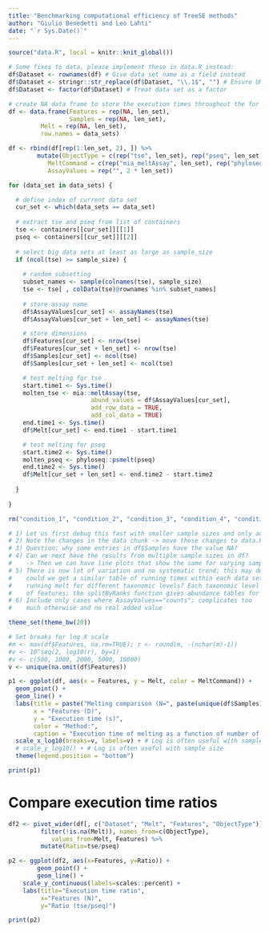 ```yaml
---
title: "Benchmarking computational efficiency of TreeSE methods"
author: "Giulio Benedetti and Leo Lahti"
date: "`r Sys.Date()`"
---
```


```r
source("data.R", local = knitr::knit_global())

# Some fixes to data, please implement these in data.R instead:
df$Dataset <- rownames(df) # Give data set name as a field instead
df$Dataset <- stringr::str_replace(df$Dataset, "\\.1$", "") # Ensure UNIQUE data set name
df$Dataset <- factor(df$Dataset) # Treat data set as a factor
```

```r
# create NA data frame to store the execution times throughout the for loop
df <- data.frame(Features = rep(NA, len_set),
                 Samples = rep(NA, len_set),
		 Melt = rep(NA, len_set),
		 row.names = data_sets)

df <- rbind(df[rep(1:len_set, 2), ]) %>%
        mutate(ObjectType = c(rep("tse", len_set), rep("pseq", len_set)),
	       MeltCommand = c(rep("mia_meltAssay", len_set), rep("phyloseq_psMelt", len_set)),
	       AssayValues = rep("", 2 * len_set))
```

```r
for (data_set in data_sets) {

  # define index of current data set
  cur_set <- which(data_sets == data_set)
  
  # extract tse and pseq from list of containers
  tse <- containers[[cur_set]][[1]]
  pseq <- containers[[cur_set]][[2]]
  
  # select big data sets at least as large as sample_size
  if (ncol(tse) >= sample_size) {
  
    # random subsetting
    subset_names <- sample(colnames(tse), sample_size)
    tse <- tse[ , colData(tse)@rownames %in% subset_names]
    
    # store assay name
    df$AssayValues[cur_set] <- assayNames(tse)
    df$AssayValues[cur_set + len_set] <- assayNames(tse)

    # store dimensions
    df$Features[cur_set] <- nrow(tse)
    df$Features[cur_set + len_set] <- nrow(tse)
    df$Samples[cur_set] <- ncol(tse)
    df$Samples[cur_set + len_set] <- ncol(tse)

    # test melting for tse
    start.time1 <- Sys.time()
    molten_tse <- mia::meltAssay(tse,
                       abund_values = df$AssayValues[cur_set],
                       add_row_data = TRUE,
                       add_col_data = TRUE)
    end.time1 <- Sys.time()
    df$Melt[cur_set] <- end.time1 - start.time1

    # test melting for pseq
    start.time2 <- Sys.time()
    molten_pseq <- phyloseq::psmelt(pseq)
    end.time2 <- Sys.time()
    df$Melt[cur_set + len_set] <- end.time2 - start.time2
  
  }
  
}

rm("condition_1", "condition_2", "condition_3", "condition_4", "condition_5")
```

```r
# 1) Let us first debug this fast with smaller sample sizes and only add larger data in the end when everything is clear?
# 2) Note the changes in the data chunk -> move these changes to data.R and apply everywhere
# 3) Question: why some entries in df$Samples have the value NA?
# 4) Can we next have the results from multiple sample sizes in df?
#    -> Then we can have line plots that show the same for varying sample sizes
# 5) There is now lot of variation and no systematic trend; this may depend on data specifics;
#    could we get a similar table of running times within each data set? For instance, by
#    running melt for different taxonomic levels? Each taxonomic level has a different number
#    of features; the splitByRanks function gives abundance tables for all ranks
# 6) Include only cases where AssayValues=="counts"; complicates too
#    much otherwise and no real added value

theme_set(theme_bw(20))

# Set breaks for log X scale
#m <- max(df$Features, na.rm=TRUE); r <- round(m, -(nchar(m)-1))
#v <- 10^seq(2, log10(r), by=1)
#v <- c(500, 1000, 2000, 5000, 10000)
v <- unique(na.omit(df$Features))

p1 <- ggplot(df, aes(x = Features, y = Melt, color = MeltCommand)) +
  geom_point() +
  geom_line() +  
  labs(title = paste("Melting comparison (N=", paste(unique(df$Samples), collapse=","), ")"),
       x = "Features (D)",
       y = "Execution time (s)",
       color = "Method:",
       caption = "Execution time of melting as a function of number of features") +
  scale_x_log10(breaks=v, labels=v) + # Log is often useful with sample size
  # scale_y_log10() + # Log is often useful with sample size  
  theme(legend.position = "bottom")

print(p1)
```

# Compare execution time ratios

```r
df2 <- pivot_wider(df[, c("Dataset", "Melt", "Features", "ObjectType")] %>%
         filter(!is.na(Melt)), names_from=c(ObjectType),
	        values_from=Melt, Features) %>%
         mutate(Ratio=tse/pseq)

p2 <- ggplot(df2, aes(x=Features, y=Ratio)) +
        geom_point() +
        geom_line() +	
	scale_y_continuous(labels=scales::percent) + 
	labs(title="Execution time ratio",
	     x="Features (N)",
	     y="Ratio (tse/pseq)")

print(p2)
```